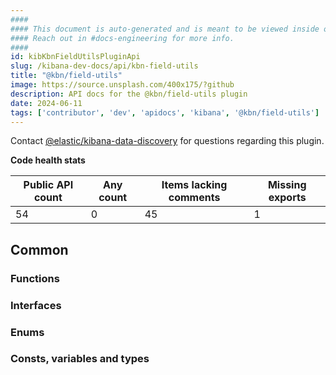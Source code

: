 ```yaml
---
####
#### This document is auto-generated and is meant to be viewed inside our experimental, new docs system.
#### Reach out in #docs-engineering for more info.
####
id: kibKbnFieldUtilsPluginApi
slug: /kibana-dev-docs/api/kbn-field-utils
title: "@kbn/field-utils"
image: https://source.unsplash.com/400x175/?github
description: API docs for the @kbn/field-utils plugin
date: 2024-06-11
tags: ['contributor', 'dev', 'apidocs', 'kibana', '@kbn/field-utils']
---
```




Contact [@elastic/kibana-data-discovery](https://github.com/orgs/elastic/teams/kibana-data-discovery) for questions regarding this plugin.

**Code health stats**

| Public API count  | Any count | Items lacking comments | Missing exports |
|-------------------|-----------|------------------------|-----------------|
| 54 | 0 | 45 | 1 |

## Common

### Functions
<DocDefinitionList data={kbnFieldUtilsObj.common.functions}/>

### Interfaces
<DocDefinitionList data={kbnFieldUtilsObj.common.interfaces}/>

### Enums
<DocDefinitionList data={kbnFieldUtilsObj.common.enums}/>

### Consts, variables and types
<DocDefinitionList data={kbnFieldUtilsObj.common.misc}/>

